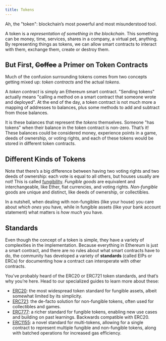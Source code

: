 ```yaml
---
title: Tokens
---
```


Ah, the "token": blockchain’s most powerful and most misunderstood tool.

A token is a _representation of something in the blockchain_. This something can be money, time, services, shares in a company, a virtual pet, anything. By representing things as tokens, we can allow smart contracts to interact with them, exchange them, create or destroy them.

## But First, ~~Coffee~~ a Primer on Token Contracts

Much of the confusion surrounding tokens comes from two concepts getting mixed up: _token contracts_ and the actual _tokens_.

A _token contract_ is simply an Ethereum smart contract. "Sending tokens" actually means "calling a method on a smart contract that someone wrote and deployed". At the end of the day, a token contract is not much more a mapping of addresses to balances, plus some methods to add and subtract from those balances.

It is these balances that represent the _tokens_ themselves. Someone "has tokens" when their balance in the token contract is non-zero. That’s it! These balances could be considered money, experience points in a game, deeds of ownership, or voting rights, and each of these tokens would be stored in different token contracts.

## Different Kinds of Tokens

Note that there’s a big difference between having two voting rights and two deeds of ownership: each vote is equal to all others, but houses usually are not! This is called [fungibility](https://en.wikipedia.org/wiki/Fungibility). _Fungible goods_ are equivalent and interchangeable, like Ether, fiat currencies, and voting rights. _Non-fungible_ goods are unique and distinct, like deeds of ownership, or collectibles.

In a nutshell, when dealing with non-fungibles (like your house) you care about _which ones_ you have, while in fungible assets (like your bank account statement) what matters is _how much_ you have.

## Standards

Even though the concept of a token is simple, they have a variety of complexities in the implementation. Because everything in Ethereum is just a smart contract, and there are no rules about what smart contracts have to do, the community has developed a variety of **standards** (called EIPs or ERCs) for documenting how a contract can interoperate with other contracts.

You’ve probably heard of the ERC20 or ERC721 token standards, and that’s why you’re here. Head to our specialized guides to learn more about these:

* [ERC20](erc20): the most widespread token standard for fungible assets, albeit somewhat limited by its simplicity.
* [ERC721](erc721): the de-facto solution for non-fungible tokens, often used for collectibles and games.
* [ERC777](erc777): a richer standard for fungible tokens, enabling new use cases and building on past learnings. Backwards compatible with ERC20.
* [ERC1155](erc1155): a novel standard for multi-tokens, allowing for a single contract to represent multiple fungible and non-fungible tokens, along with batched operations for increased gas efficiency.
